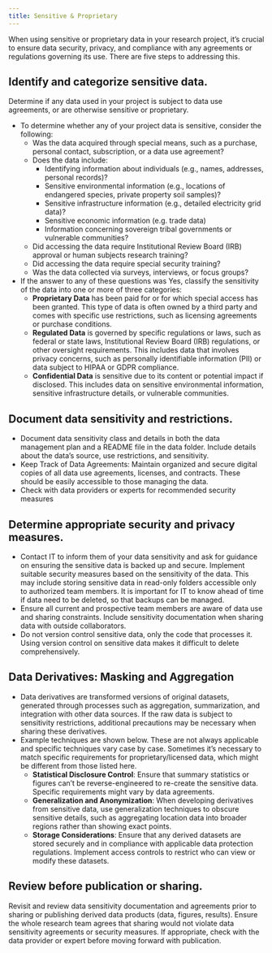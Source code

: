 ```yaml
---
title: Sensitive & Proprietary
---
```


When using sensitive or proprietary data in your research project, it's crucial to ensure data security, privacy, and compliance with any agreements or regulations governing its use. There are five steps to addressing this.

## Identify and categorize sensitive data.

Determine if any data used in your project is subject to data use agreements, or are otherwise sensitive or proprietary. 

* To determine whether any of your project data is sensitive, consider the following:
  * Was the data acquired through special means, such as a purchase, personal contact, subscription, or a data use agreement?
  * Does the data include:
    * Identifying information about individuals (e.g., names, addresses, personal records)?
    * Sensitive environmental information (e.g., locations of endangered species, private property soil samples)?
    * Sensitive infrastructure information (e.g., detailed electricity grid data)?
    * Sensitive economic information (e.g. trade data)
    * Information concerning sovereign tribal governments or vulnerable communities?
  * Did accessing the data require Institutional Review Board (IRB) approval or human subjects research training?
  * Did accessing the data require special security training?
  * Was the data collected via surveys, interviews, or focus groups?
* If the answer to any of these questions was Yes, classify the sensitivity of the data into one or more of three categories:
  * __Proprietary Data__ has been paid for or for which special access has been granted. This type of data is often owned by a third party and comes with specific use restrictions, such as licensing agreements or purchase conditions.
  * __Regulated Data__ is governed by specific regulations or laws, such as federal or state laws, Institutional Review Board (IRB) regulations, or other oversight requirements. This includes data that involves privacy concerns, such as personally identifiable information (PII) or data subject to HIPAA or GDPR compliance.
  * __Confidential Data__ is sensitive due to its content or potential impact if disclosed. This includes data on sensitive environmental information, sensitive infrastructure details, or vulnerable communities.

## Document data sensitivity and restrictions.

* Document data sensitivity class and details in both the data management plan and a README file in the data folder. Include details about the data's source, use restrictions, and sensitivity.
* Keep Track of Data Agreements: Maintain organized and secure digital copies of all data use agreements, licenses, and contracts. These should be easily accessible to those managing the data.
* Check with data providers or experts for recommended security measures

## Determine appropriate security and privacy measures.

* Contact IT to inform them of your data sensitivity and ask for guidance on ensuring the sensitive data is backed up and secure. Implement suitable security measures based on the sensitivity of the data. This may include storing sensitive data in read-only folders accessible only to authorized team members. It is important for IT to know ahead of time if data need to be deleted, so that backups can be managed.
* Ensure all current and prospective team members are aware of data use and sharing constraints. Include sensitivity documentation when sharing data with outside collaborators. 
* Do not version control sensitive data, only the code that processes it. Using version control on sensitive data makes it difficult to delete comprehensively.

## Data Derivatives: Masking and Aggregation

* Data derivatives are transformed versions of original datasets, generated through processes such as aggregation, summarization, and integration with other data sources. If the raw data is subject to sensitivity restrictions, additional precautions may be necessary when sharing these derivatives.
* Example techniques are shown below. These are not always applicable and specific techniques vary case by case. Sometimes it’s necessary to match specific requirements for proprietary/licensed data, which might be different from those listed here.
  * __Statistical Disclosure Control__: Ensure that summary statistics or figures can't be reverse-engineered to re-create the sensitive data. Specific requirements might vary by data agreements.
  * __Generalization and Anonymization__: When developing derivatives from sensitive data, use generalization techniques to obscure sensitive details, such as aggregating location data into broader regions rather than showing exact points.
  * __Storage Considerations__: Ensure that any derived datasets are stored securely and in compliance with applicable data protection regulations. Implement access controls to restrict who can view or modify these datasets. 

## Review before publication or sharing.

Revisit and review data sensitivity documentation and agreements prior to sharing or publishing derived data products (data, figures, results). Ensure the whole research team agrees that sharing would not violate data sensitivity agreements or security measures. If appropriate, check with the data provider or expert before moving forward with publication.

